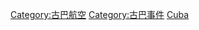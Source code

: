 {{Catnav|頁面分類|航空事故}}

[[Category:古巴航空|Category:古巴航空]]
[[Category:古巴事件|Category:古巴事件]]
[[Category:各國航空事故|Cuba]]